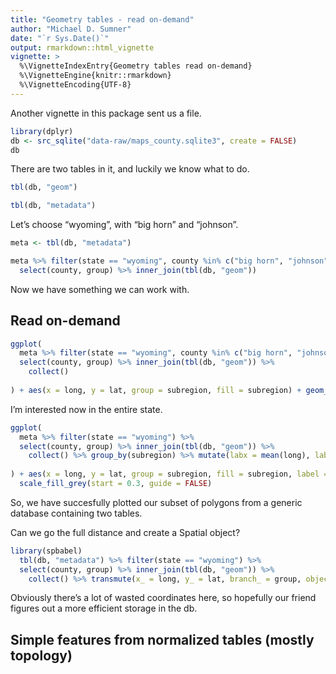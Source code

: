 ---
title: "Geometry tables - read on-demand"
author: "Michael D. Sumner"
date: "`r Sys.Date()`"
output: rmarkdown::html_vignette
vignette: >
  %\VignetteIndexEntry{Geometry tables read on-demand}
  %\VignetteEngine{knitr::rmarkdown}
  %\VignetteEncoding{UTF-8}
---

Another vignette in this package sent us a file. 

```{r,eval=FALSE}
library(dplyr)
db <- src_sqlite("data-raw/maps_county.sqlite3", create = FALSE)
db
```

There are two tables in it, and luckily we know what to do. 

```{r,eval=FALSE}
tbl(db, "geom")

tbl(db, "metadata")
```


Let's choose "wyoming", with "big horn" and "johnson". 

```{r,eval=FALSE}
meta <- tbl(db, "metadata")

meta %>% filter(state == "wyoming", county %in% c("big horn", "johnson")) %>% 
  select(county, group) %>% inner_join(tbl(db, "geom"))
```

Now we have something we can work with. 

## Read on-demand

```{r,eval=FALSE}
ggplot(
  meta %>% filter(state == "wyoming", county %in% c("big horn", "johnson")) %>% 
  select(county, group) %>% inner_join(tbl(db, "geom")) %>% 
    collect()
  
) + aes(x = long, y = lat, group = subregion, fill = subregion) + geom_polygon()
```

I'm interested now in the entire state. 

```{r,eval=FALSE}
ggplot(
  meta %>% filter(state == "wyoming") %>% 
  select(county, group) %>% inner_join(tbl(db, "geom")) %>% 
    collect() %>% group_by(subregion) %>% mutate(labx = mean(long), laby = mean(lat))
  
) + aes(x = long, y = lat, group = subregion, fill = subregion, label = subregion) + geom_polygon() + geom_path() + geom_text(aes(x = labx, y = laby)) +  
  scale_fill_grey(start = 0.3, guide = FALSE)
```


So, we have succesfully plotted our subset of polygons from a generic database containing two tables. 

Can we go the full distance and create a Spatial object? 

```{r,eval=FALSE}
library(spbabel)
  tbl(db, "metadata") %>% filter(state == "wyoming") %>% 
  select(county, group) %>% inner_join(tbl(db, "geom")) %>% 
    collect() %>% transmute(x_ = long, y_ = lat, branch_ = group, object_ = group, order_ = row_number(), island_ = TRUE, county = subregion, state = region) %>% sp(crs = "+proj=longlat +ellps=WGS84")

```


Obviously there's a lot of wasted coordinates here, so hopefully our friend figures out a more efficient storage in the db. 


## Simple features from normalized tables (mostly topology)


